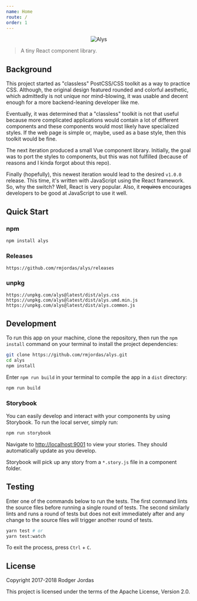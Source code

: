 ```yaml
---
name: Home
route: /
order: 1
---
```


<p align="center">
  <img src={require('../public/logo-full.png')} width={400} alt="Alys" />
</p>

> A tiny React component library.

## Background

This project started as "classless" PostCSS/CSS toolkit as a way to practice
CSS. Although, the original design featured rounded and colorful aesthetic,
which admittedly is not unique nor mind-blowing, it was usable and decent enough
for a more backend-leaning developer like me.

Eventually, it was determined that a "classless" toolkit is not that useful
because more complicated applications would contain a lot of different
components and these components would most likely have specialized styles. If
the web page is simple or, maybe, used as a base style, then this toolkit would
be fine.

The next iteration produced a small Vue component library. Initially, the goal
was to port the styles to components, but this was not fulfilled (because of
reasons and I kinda forgot about this repo).

Finally (hopefully), this newest iteration would lead to the desired `v1.0.0`
release. This time, it's written with JavaScript using the React framework. So,
why the switch? Well, React is very popular. Also, it ~~requires~~ encourages
developers to be good at JavaScript to use it well.

## Quick Start

### npm

```bash
npm install alys
```

### Releases

```
https://github.com/rmjordas/alys/releases
```

### unpkg

```
https://unpkg.com/alys@latest/dist/alys.css
https://unpkg.com/alys@latest/dist/alys.umd.min.js
https://unpkg.com/alys@latest/dist/alys.common.js
```

## Development

To run this app on your machine, clone the repository, then run the
`npm install` command on your terminal to install the project dependencies:

```bash
git clone https://github.com/rmjordas/alys.git
cd alys
npm install
```

Enter `npm run build` in your terminal to compile the app in a `dist` directory:

```bash
npm run build
```

### Storybook

You can easily develop and interact with your components by using Storybook. To
run the local server, simply run:

```bash
npm run storybook
```

Navigate to [http://localhost:9001](http://localhost:9001) to view your stories.
They should automatically update as you develop.

Storybook will pick up any story from a `*.story.js` file in a component folder.

## Testing

Enter one of the commands below to run the tests. The first command lints the
source files before running a single round of tests. The second similarly lints
and runs a round of tests but does not exit immediately after and any change to
the source files will trigger another round of tests.

```bash
yarn test # or
yarn test:watch
```

To exit the process, press `Ctrl` + `C`.

## License

Copyright 2017-2018 Rodger Jordas

This project is licensed under the terms of the Apache License, Version 2.0.
